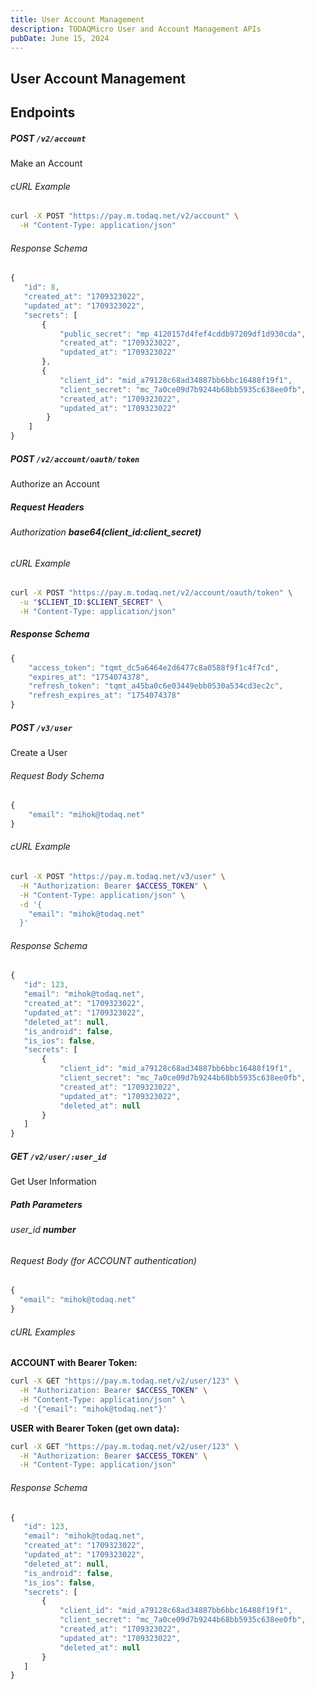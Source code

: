 ```yaml
---
title: User Account Management
description: TODAQMicro User and Account Management APIs
pubDate: June 15, 2024
---
```


## User Account Management

## Endpoints

##### **POST** `/v2/account`

Make an Account

###### cURL Example

```bash
curl -X POST "https://pay.m.todaq.net/v2/account" \
  -H "Content-Type: application/json"
```

###### Response Schema

```javascript
{
   "id": 8,
   "created_at": "1709323022",
   "updated_at": "1709323022",
   "secrets": [
       {
           "public_secret": "mp_4120157d4fef4cddb97209df1d930cda",
           "created_at": "1709323022",
           "updated_at": "1709323022"
       },
       {
           "client_id": "mid_a79128c68ad34887bb6bbc16488f19f1",
           "client_secret": "mc_7a0ce09d7b9244b68bb5935c638ee0fb",
           "created_at": "1709323022",
           "updated_at": "1709323022"
        }
    ]
}
```

##### **POST** `/v2/account/oauth/token`

Authorize an Account

##### Request Headers

###### Authorization ***base64(client_id:client_secret)***

###### cURL Example

```bash
curl -X POST "https://pay.m.todaq.net/v2/account/oauth/token" \
  -u "$CLIENT_ID:$CLIENT_SECRET" \
  -H "Content-Type: application/json"
```

##### Response Schema

```javascript
{
    "access_token": "tqmt_dc5a6464e2d6477c8a0588f9f1c4f7cd",
    "expires_at": "1754074378",
    "refresh_token": "tqmt_a45ba0c6e03449ebb0530a534cd3ec2c",
    "refresh_expires_at": "1754074378"
}
```

##### **POST** `/v3/user`

Create a User

###### Request Body Schema

```javascript
{
    "email": "mihok@todaq.net"
}
```

###### cURL Example

```bash
curl -X POST "https://pay.m.todaq.net/v3/user" \
  -H "Authorization: Bearer $ACCESS_TOKEN" \
  -H "Content-Type: application/json" \
  -d '{
    "email": "mihok@todaq.net"
  }'
```

###### Response Schema

```javascript
{
   "id": 123,
   "email": "mihok@todaq.net",
   "created_at": "1709323022",
   "updated_at": "1709323022",
   "deleted_at": null,
   "is_android": false,
   "is_ios": false,
   "secrets": [
       {
           "client_id": "mid_a79128c68ad34887bb6bbc16488f19f1",
           "client_secret": "mc_7a0ce09d7b9244b68bb5935c638ee0fb",
           "created_at": "1709323022",
           "updated_at": "1709323022",
           "deleted_at": null
       }
   ]
}
```

##### **GET** `/v2/user/:user_id`

Get User Information

##### Path Parameters

###### user_id ***number***

###### Request Body (for ACCOUNT authentication)

```javascript
{
  "email": "mihok@todaq.net"
}
```

###### cURL Examples

**ACCOUNT with Bearer Token:**
```bash
curl -X GET "https://pay.m.todaq.net/v2/user/123" \
  -H "Authorization: Bearer $ACCESS_TOKEN" \
  -H "Content-Type: application/json" \
  -d '{"email": "mihok@todaq.net"}'
```

**USER with Bearer Token (get own data):**
```bash
curl -X GET "https://pay.m.todaq.net/v2/user/123" \
  -H "Authorization: Bearer $ACCESS_TOKEN" \
  -H "Content-Type: application/json"
```

###### Response Schema

```javascript
{
   "id": 123,
   "email": "mihok@todaq.net",
   "created_at": "1709323022",
   "updated_at": "1709323022",
   "deleted_at": null,
   "is_android": false,
   "is_ios": false,
   "secrets": [
       {
           "client_id": "mid_a79128c68ad34887bb6bbc16488f19f1",
           "client_secret": "mc_7a0ce09d7b9244b68bb5935c638ee0fb",
           "created_at": "1709323022",
           "updated_at": "1709323022",
           "deleted_at": null
       }
   ]
}
```